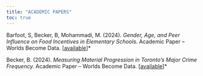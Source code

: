 ```yaml
---
title: "ACADEMIC PAPERS"
toc: true
---
```


Barfoot, S, Becker, B, Mohammadi, M. (2024). *Gender, Age, and Peer Influence on Food Incentives in Elementary Schools.* Academic Paper – Worlds Become Data. \[[available](https://github.com/SamanthaBarfoot/food-incentive-analysis.git)\]\*

Becker, B. (2024). *Measuring Material Progression in Toronto’s Major Crime Frequency.* Academic Paper – Worlds Become Data. \[[available](https://github.com/brooklinbecker/major_crimes.git)\]\*
